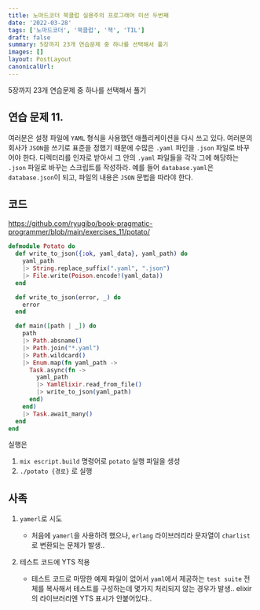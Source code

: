 ```yaml
---
title: 노마드코더 북클럽 실용주의 프로그래머 미션 두번째
date: '2022-03-28'
tags: ['노마드코더', '북클럽', '책', 'TIL']
draft: false
summary: 5장까지 23개 연습문제 중 하나를 선택해서 풀기
images: []
layout: PostLayout
canonicalUrl:
---
```


5장까지 23개 연습문제 중 하나를 선택해서 풀기

## 연습 문제 11.

여러분은 설정 파일에 `YAML` 형식을 사용했던 애플리케이션을 다시 쓰고 있다. 여러분의 회사가 `JSON`을 쓰기로 표준을 정했기 때문에 수많은 `.yaml` 파인을 `.json` 파일로 바꾸어야 한다. 디렉터리를 인자로 받아서 그 안의 `.yaml` 파일들을 각각 그에 해당하는 `.json` 파일로 바꾸는 스크립트를 작성하라. 예를 들어 `database.yaml`은 `database.json`이 되고, 파일의 내용은 `JSON` 문법을 따라야 한다.

## 코드

https://github.com/ryugibo/book-pragmatic-programmer/blob/main/exercises_11/potato/

```Elixir
defmodule Potato do
  def write_to_json({:ok, yaml_data}, yaml_path) do
    yaml_path
    |> String.replace_suffix(".yaml", ".json")
    |> File.write(Poison.encode!(yaml_data))
  end

  def write_to_json(error, _) do
    error
  end

  def main([path | _]) do
    path
    |> Path.absname()
    |> Path.join("*.yaml")
    |> Path.wildcard()
    |> Enum.map(fn yaml_path ->
      Task.async(fn ->
        yaml_path
        |> YamlElixir.read_from_file()
        |> write_to_json(yaml_path)
      end)
    end)
    |> Task.await_many()
  end
end
```

실행은

1. `mix escript.build` 명령어로 `potato` 실행 파일을 생성
2. `./potato {경로}` 로 실행

## 사족

1. `yamerl`로 시도

   - 처음에 `yamerl`을 사용하려 했으나, `erlang` 라이브러리라 문자열이 `charlist` 로 변환되는 문제가 발생..

2. 테스트 코드에 YTS 적용

   - 테스트 코드로 마땅한 예제 파일이 없어서 `yaml`에서 제공하는 `test suite` 전체를 복사해서 테스트를 구성하는데 몇가지 처리되지 않는 경우가 발생.. elixir 의 라이브러리엔 YTS 표시가 안붙어있다..
